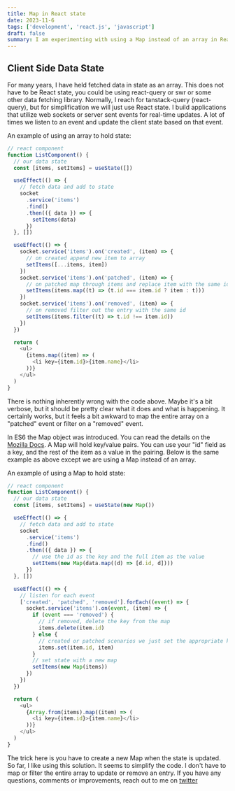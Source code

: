 ```yaml
---
title: Map in React state
date: 2023-11-6
tags: ['development', 'react.js', 'javascript']
draft: false
summary: I am experimenting with using a Map instead of an array in React applications
---
```


## Client Side Data State

For many years, I have held fetched data in state as an array. This does not have to be React state, you
could be using react-query or swr or some other data fetching library. Normally, I reach for tanstack-query
(react-query), but for simplification we will just use React state. I build applications that utilize web sockets or
server sent events for real-time updates. A lot of times we listen to an event and update the client state based
on that event.

An example of using an array to hold state:

```javascript
// react component
function ListComponent() {
  // our data state
  const [items, setItems] = useState([])

  useEffect(() => {
    // fetch data and add to state
    socket
      .service('items')
      .find()
      .then(({ data }) => {
        setItems(data)
      })
  }, [])

  useEffect(() => {
    socket.service('items').on('created', (item) => {
      // on created append new item to array
      setItems([...items, item])
    })
    socket.service('items').on('patched', (item) => {
      // on patched map through items and replace item with the same id
      setItems(items.map((t) => (t.id === item.id ? item : t)))
    })
    socket.service('items').on('removed', (item) => {
      // on removed filter out the entry with the same id
      setItems(items.filter((t) => t.id !== item.id))
    })
  })

  return (
    <ul>
      {items.map((item) => (
        <li key={item.id}>{item.name}</li>
      ))}
    </ul>
  )
}
```

There is nothing inherently wrong with the code above. Maybe it's a bit verbose, but it should be pretty clear what it
does and what is happening. It certainly works, but it feels a bit awkward to map the entire array on a "patched"
event or filter on a "removed" event.

In ES6 the Map object was introduced. You can read the details on the
[Mozilla Docs](https://developer.mozilla.org/en-US/docs/Web/JavaScript/Reference/Global_Objects/Map). A Map will
hold key/value pairs. You can use your "id" field as a key, and the rest of the item as a value in the pairing.
Below is the same example as above except we are using a Map instead of an array.

An example of using a Map to hold state:

```javascript
// react component
function ListComponent() {
  // our data state
  const [items, setItems] = useState(new Map())

  useEffect(() => {
    // fetch data and add to state
    socket
      .service('items')
      .find()
      .then(({ data }) => {
        // use the id as the key and the full item as the value
        setItems(new Map(data.map((d) => [d.id, d])))
      })
  }, [])

  useEffect(() => {
    // listen for each event
    ['created', 'patched', 'removed'].forEach((event) => {
      socket.service('items').on(event, (item) => {
        if (event === 'removed') {
          // if removed, delete the key from the map
          items.delete(item.id)
        } else {
          // created or patched scenarios we just set the appropriate key
          items.set(item.id, item)
        }
        // set state with a new map
        setItems(new Map(items))
      })
    })
  })

  return (
    <ul>
      {Array.from(items).map((item) => (
        <li key={item.id}>{item.name}</li>
      ))}
    </ul>
  )
}
```

The trick here is you have to create a new Map when the state is updated. So far, I like using this solution. It
seems to simplify the code. I don't have to map or filter the entire array to update or remove an entry. If you have
any questions, comments or improvements, reach out to me on
[twitter](https://twitter.com/_bskimball)
